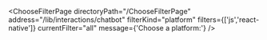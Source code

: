 


<ChooseFilterPage
    directoryPath="/ChooseFilterPage"
    address="/lib/interactions/chatbot"
    filterKind="platform"
    filters={['js','react-native']}
    currentFilter="all"
    message={'Choose a platform:'}
/>
